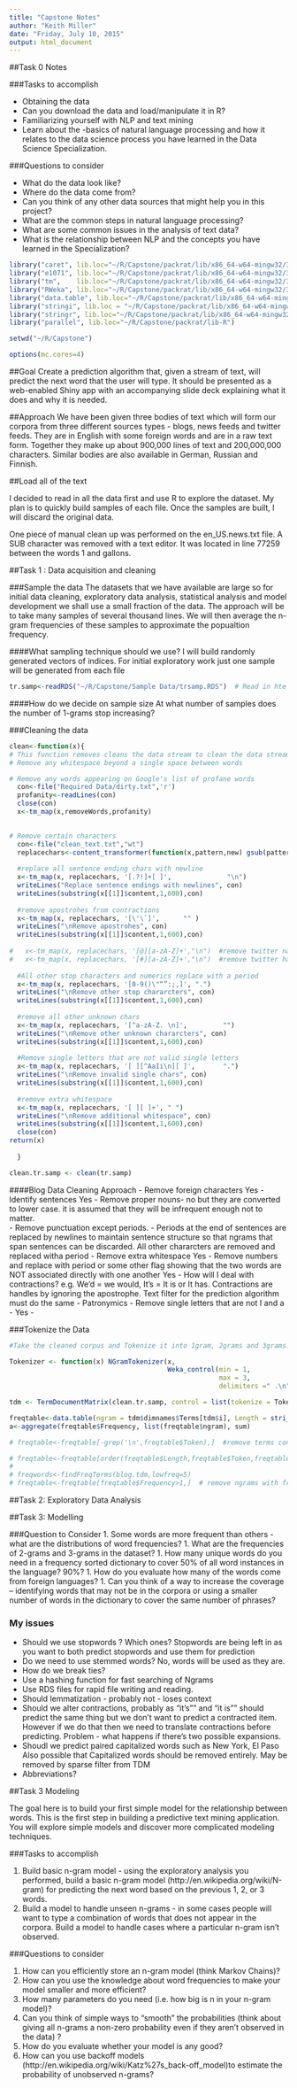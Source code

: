 ```yaml
---
title: "Capstone Notes"
author: "Keith Miller"
date: "Friday, July 10, 2015"
output: html_document
---
```


##Task 0 Notes

###Tasks to accomplish

- Obtaining the data 
- Can you download the data and load/manipulate it in R?  
- Familiarizing yourself with NLP and text mining 
- Learn about the -basics of natural language processing and how it relates to the data science process you have learned in the Data Science Specialization.

###Questions to consider

- What do the data look like?
- Where do the data come from?
- Can you think of any other data sources that might help you in this project?
- What are the common steps in natural language processing?
- What are some common issues in the analysis of text data?
- What is the relationship between NLP and the concepts you have learned in the Specialization?

```r
library("caret", lib.loc="~/R/Capstone/packrat/lib/x86_64-w64-mingw32/3.2.1")
library("e1071", lib.loc="~/R/Capstone/packrat/lib/x86_64-w64-mingw32/3.2.1")
library("tm",    lib.loc="~/R/Capstone/packrat/lib/x86_64-w64-mingw32/3.2.1")
library("RWeka", lib.loc="~/R/Capstone/packrat/lib/x86_64-w64-mingw32/3.2.1")
library("data.table", lib.loc="~/R/Capstone/packrat/lib/x86_64-w64-mingw32/3.2.1")
library("stringi", lib.loc = "~/R/Capstone/packrat/lib/x86_64-w64-mingw32/3.2.1")
library("stringr", lib.loc="~/R/Capstone/packrat/lib/x86_64-w64-mingw32/3.2.1")
library("parallel", lib.loc="~/R/Capstone/packrat/lib-R")

setwd("~/R/Capstone")

options(mc.cores=4)

```


##Goal
Create a prediction algorithm that, given a stream of text, will predict the next word that the user will type.  It should be presented as a web-enabled Shiny app with an accompanying slide deck explaining what it does and why it is needed.  

##Approach
We have been given three bodies of text which will form our corpora from three different sources types - blogs, news feeds and twitter feeds. They are in English with some foreign words and are in a raw text form.  Together they make up about 900,000 lines of text and 200,000,000 characters.  Similar bodies are also available in German, Russian and Finnish.  

##Load all of the text

I decided to read in all the data first and use R to explore the dataset.  My plan is to quickly build samples of each file.  Once the samples are built, I will discard the original data. 

One piece of manual clean up was performed on the en_US.news.txt file.  A SUB character was removed with a text editor.  It was located in line 77259 between the words 1 and gallons. 



##Task 1 : Data acquisition and cleaning



###Sample the data
The datasets that we have available are large so for initial data cleaning, exploratory data analysis, statistical analysis and model development we shall use a small fraction of the data.   The approach will be to take many  samples of several thousand lines.  We will then average the n-gram frequencies of these samples to approximate the popualtion frequency. 

####What sampling technique should we use?
I will build randomly generated vectors of indices.  For initial exploratory work just one sample will be generated from each file
```r


tr.samp<-readRDS("~/R/Capstone/Sample Data/trsamp.RDS")  # Read in hte corpus of prepared samples


```
####How do we decide on sample size
At what number of samples does the number of 1-grams stop increasing?

###Cleaning the data

```r

clean<-function(x){
# This function removes cleans the data stream to clean the data streams.  Intitially we wil remove 
# Remove any whitespace beyond a single space between words  

# Remove any words appearing on Google's list of profane words  
  con<-file("Required Data/dirty.txt",'r')
  profanity<-readLines(con)
  close(con)
  x<-tm_map(x,removeWords,profanity)

  
# Remove certain characters  
  con<-file("clean_text.txt","wt")
  replacechars<-content_transformer(function(x,pattern,new) gsub(pattern, new, x))
  
  #replace all sentence ending chars with newline
  x<-tm_map(x, replacechars, '[.?!]+[ ]',              "\n") 
  writeLines("Replace sentence endings with newlines", con)
  writeLines(substring(x[[1]]$content,1,600),con)
 
  #remove apostrohes from contractions 
  x<-tm_map(x, replacechars, '[\'\`]',      "" )  
  writeLines("\nRemove apostrohes", con)
  writeLines(substring(x[[1]]$content,1,600),con)
  
#   x<-tm_map(x, replacechars, '[@][a-zA-Z]+',"\n")  #remove twitter names
#   x<-tm_map(x, replacechars, '[#][a-zA-Z]+',"\n")  #remove twitter hashtags
  
  #All other stop characters and numerics replace with a period
  x<-tm_map(x, replacechars, '[0-9()\"“”:;,]', ".") 
  writeLines("\nRemove other stop chararcters", con)
  writeLines(substring(x[[1]]$content,1,600),con)
  
  #remove all other unknown chars 
  x<-tm_map(x, replacechars, '[^a-zA-Z. \n]',         "")  
  writeLines("\nRemove other unknown chararcters", con)
  writeLines(substring(x[[1]]$content,1,600),con)
  
  #Remove single letters that are not valid single letters 
  x<-tm_map(x, replacechars, '[ ][^AaIi\n][ ]',       ".") 
  writeLines("\nRemove invalid single chars", con)
  writeLines(substring(x[[1]]$content,1,600),con)
  
  #remove extra whitespace 
  x<-tm_map(x, replacechars, '[ ][ ]+', " ") 
  writeLines("\nRemove additional whitespace", con)
  writeLines(substring(x[[1]]$content,1,600),con)
  close(con)
return(x)
  
  }

clean.tr.samp <- clean(tr.samp)


```

####Blog Data Cleaning Approach
- Remove foreign characters  Yes
- Identify sentences Yes
- Remove proper nouns-  no but they are converted to lower case.  it is assumed that they will be infrequent enough not to matter.  
- Remove punctuation except periods.  - Periods at the end of sentences are replaced by newlines to maintain sentence structure so that ngrams that span sentences can be discarded.  All other chararcters are removed and replaced witha period 
- Remove extra whitespace Yes
- Remove numbers and replace with period or some other flag showing that the two words are NOT associated directly with one another Yes
- How will I deal with contractions?  e.g. We'd = we would, It's = It is or It has.  Contractions are handles by ignoring the apostrophe.  Text filter for the prediction algorithm must do the same
- Patronymics
- Remove single letters that are not I and a - Yes
-

###Tokenize the Data
```r
#Take the cleaned corpus and Tokenize it into 1gram, 2grams and 3grams.

Tokenizer <- function(x) NGramTokenizer(x, 
                                        Weka_control(min = 1, 
                                                     max = 3,
                                                     delimiters =" .\n"))

tdm <- TermDocumentMatrix(clean.tr.samp, control = list(tokenize = Tokenizer))

freqtable<-data.table(ngram = tdm$dimnames$Terms[tdm$i], Length = stri_count_words(tdm$dimnames$Terms[tdm$i]), Document = tdm$j, Frequency = tdm$v)
a<-aggregate(freqtable$Frequency, list(freqtable$ngram), sum)

# freqtable<-freqtable[-grep('\n',freqtable$Token),]  #remove terms containing a new line i.e. token that span sentences

# freqtable<-freqtable[order(freqtable$Length,freqtable$Token,freqtable$Frequency),]
# 
# freqwords<-findFreqTerms(blog.tdm,lowfreq=5)
# freqtable<-freqtable[freqtable$Frequency>1,]  # remove ngrams with frequency of 1


```


##Task 2: Exploratory Data Analysis

##Task 3: Modelling


###Question to Consider
1. Some words are more frequent than others - what are the distributions of word frequencies?
1. What are the frequencies of 2-grams and 3-grams in the dataset?
1. How many unique words do you need in a frequency sorted dictionary to cover 50% of all word instances in the language? 90%?
1. How do you evaluate how many of the words come from foreign languages?
1. Can you think of a way to increase the coverage -- identifying words that may not be in the corpora or using a smaller number of words in the dictionary to cover the same number of phrases?

### My issues  

- Should we use stopwords ?  Which ones?  Stopwords are being left in as you want to both predict stopwords and use them for prediction
- Do we need to use stemmed words?   No, words will be used as they are.
- How do we break ties?
- Use a hashing function for fast searching of Ngrams
- Use RDS files for rapid file writing and reading.  
- Should lemmatization - probably not - loses context
- Should we alter contractions,  probably as "it's"" and "it is"" should predict the same thing but we don't want to predict a contracted item.  However if we do that then we need to translate contractions before predicting.  Problem - what happens if there's two possible expansions.
- Shoudl we predict paired capitalized words such as New York, El Paso Also possible that Capitalized words should be removed entirely.  May be removed by sparse filter from TDM
- Abbreviations? 

##Task 3 Modeling


The goal here is to build your first simple model for the relationship between words. This is the first step in building a predictive text mining application. You will explore simple models and discover more complicated modeling techniques.

###Tasks to accomplish

1. Build basic n-gram model - using the exploratory analysis you performed, build a basic n-gram model (http://en.wikipedia.org/wiki/N-gram) for predicting the next word based on the previous 1, 2, or 3 words.
2. Build a model to handle unseen n-grams - in some cases people will want to type a combination of words that does not appear in the corpora. Build a model to handle cases where a particular n-gram isn't observed.

###Questions to consider

1. How can you efficiently store an n-gram model (think Markov Chains)?
2. How can you use the knowledge about word frequencies to make your model smaller and more efficient?
3. How many parameters do you need (i.e. how big is n in your n-gram model)?
4. Can you think of simple ways to "smooth" the probabilities (think about giving all n-grams a non-zero probability even if they aren't observed in the data) ?
1. How do you evaluate whether your model is any good?
1. How can you use backoff models (http://en.wikipedia.org/wiki/Katz%27s_back-off_model)to estimate the probability of unobserved n-grams?
